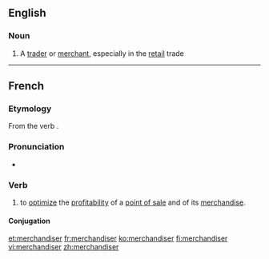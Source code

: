 ==English==

===Noun===
{{en-noun}}

# A [[trader]] or [[merchant]], especially in the [[retail]] trade

----

==French==

===Etymology===
From the {{etyl|en|fr}} verb {{term|merchandise}}.

===Pronunciation===
* {{IPA|/mɛʁ.ʃɑ̃.di.ze/|lang=fr}}

===Verb===
{{fr-verb}}

# to [[optimize]] the [[profitability]] of a [[point of sale]] and of its [[merchandise]].

====Conjugation====
{{fr-conj-er|merchandis|avoir}}

[[et:merchandiser]]
[[fr:merchandiser]]
[[ko:merchandiser]]
[[fi:merchandiser]]
[[vi:merchandiser]]
[[zh:merchandiser]]
